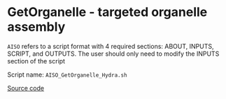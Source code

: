 # GetOrganelle - targeted organelle assembly

::: {.callout-note}
`AISO` refers to a script format with 4 required sections: ABOUT, INPUTS, SCRIPT, and OUTPUTS.
The user should only need to modify the INPUTS section of the script
:::

Script name: `AISO_GetOrganelle_Hydra.sh`

[Source code](https://github.com/Smithsonian/NMNH-Ocean-DNA/blob/main/scripts/Hydra/AISO_GetOrganelle_Hydra.sh)

